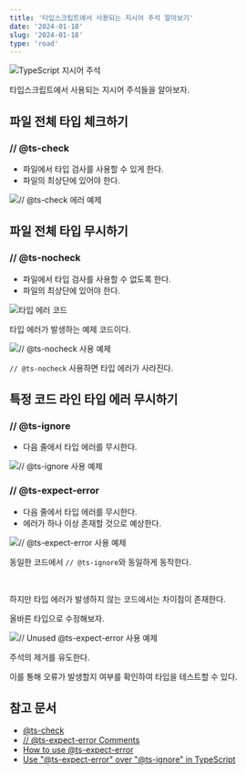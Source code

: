 ```yaml
---
title: '타입스크립트에서 사용되는 지시어 주석 알아보기'
date: '2024-01-18'
slug: '2024-01-18'
type: 'road'
---
```


<Image
  src="https://raw.githubusercontent.com/jgjgill/blog/main/roads/images/typescript-directive-annotation.png"
  alt="TypeScript 지시어 주석"
/>

타입스크립트에서 사용되는 지시어 주석들을 알아보자.

## 파일 전체 타입 체크하기

### // @ts-check

- 파일에서 타입 검사를 사용할 수 있게 한다.
- 파일의 최상단에 있어야 한다.

<Image
  src="https://raw.githubusercontent.com/jgjgill/blog/main/roads/images/ts-check-error.png"
  alt="// @ts-check 에러 예제"
/>

## 파일 전체 타입 무시하기

### // @ts-nocheck

- 파일에서 타입 검사를 사용할 수 없도록 한다.
- 파일의 최상단에 있어야 한다.

<Image
  src="https://raw.githubusercontent.com/jgjgill/blog/main/roads/images/type-error-code.png"
  alt="타입 에러 코드"
/>

타입 에러가 발생하는 예제 코드이다.

<Image
  src="https://raw.githubusercontent.com/jgjgill/blog/main/roads/images/ts-nocheck-code.png"
  alt="// @ts-nocheck 사용 예제"
/>

`// @ts-nocheck` 사용하면 타입 에러가 사라진다.

## 특정 코드 라인 타입 에러 무시하기

### // @ts-ignore

- 다음 줄에서 타입 에러를 무시한다.

<Image
  src="https://raw.githubusercontent.com/jgjgill/blog/main/roads/images/ts-ignore-code.png"
  alt="// @ts-ignore 사용 예제"
/>

### // @ts-expect-error

- 다음 줄에서 타입 에러를 무시한다.
- 에러가 하나 이상 존재할 것으로 예상한다.

<Image
  src="https://raw.githubusercontent.com/jgjgill/blog/main/roads/images/ts-expect-error-code.png"
  alt="// @ts-expect-error 사용 예제"
/>

동일한 코드에서 `// @ts-ignore`와 동일하게 동작한다.

<br />

하지만 타입 에러가 발생하지 않는 코드에서는 차이점이 존재한다.

올바른 타입으로 수정해보자.

<Image
  src="https://raw.githubusercontent.com/jgjgill/blog/main/roads/images/unused-ts-expect-error-code.png"
  alt="// Unused @ts-expect-error 사용 예제"
/>

주석의 제거를 유도한다.

이를 통해 오류가 발생할지 여부를 확인하여 타입을 테스트할 수 있다.

## 참고 문서

- [@ts-check](https://www.typescriptlang.org/docs/handbook/intro-to-js-ts.html#ts-check)
- [// @ts-expect-error Comments](https://www.typescriptlang.org/docs/handbook/release-notes/typescript-3-9.html#-ts-expect-error-comments)
- [How to use @ts-expect-error](https://www.totaltypescript.com/concepts/how-to-use-ts-expect-error)
- [Use "@ts-expect-error" over "@ts-ignore" in TypeScript](https://dev.to/maafaishal/ts-expect-error-over-ts-ignore-in-typescript-5140)
